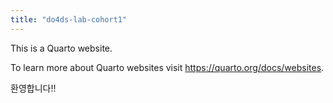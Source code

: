 ```yaml
---
title: "do4ds-lab-cohort1"
---
```


This is a Quarto website.

To learn more about Quarto websites visit <https://quarto.org/docs/websites>.

환영합니다!!


